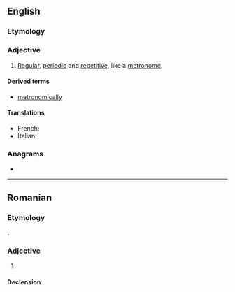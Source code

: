 ==English==

===Etymology===
{{suffix|en|metronome|ic}}

===Adjective===
{{en-adj}}

# [[regular|Regular]], [[periodic]] and [[repetitive]], like a [[metronome]].

====Derived terms====
* [[metronomically]]

====Translations====
{{trans-top|regular, periodic and repetitive, like a metronome}}
{{trans-mid}}
* French: {{t+|fr|métronomique}}
* Italian: {{t+|it|metronomico}}
{{trans-bottom}}

===Anagrams===
* {{anagrams|en|a=ceimmnoort|commorient|monometric}}

----

==Romanian==

===Etymology===
{{bor+|ro|fr|métronomique}}.

===Adjective===
{{ro-adj}}

# {{l|en|metronomic}}

====Declension====
{{ro-decl-adj}}